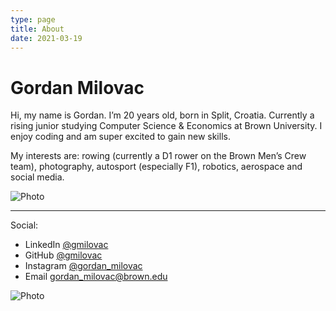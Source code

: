 ```yaml
---
type: page
title: About
date: 2021-03-19
---
```


# Gordan Milovac

Hi, my name is Gordan. I’m 20 years old, born in Split, Croatia. Currently a rising junior studying Computer Science & Economics at Brown University. I enjoy coding and am super excited to gain new skills.

My interests are: rowing (currently a D1 rower on the Brown Men’s Crew team), photography, autosport (especially F1), robotics, aerospace and social media.


<Image
    src="/images/henley.jpg"
    alt="Photo"
    width={1125}
    height={750}
    priority
    className="next-image"
/>

---

Social:
- LinkedIn [@gmilovac](https://www.linkedin.com/in/gmilovac/)
- GitHub [@gmilovac](https://github.com/gmilovac)
- Instagram [@gordan_milovac](https://www.instagram.com/gordan_milovac/)
- Email gordan_milovac@brown.edu

<Image
    src="/images/ira.jpg"
    alt="Photo"
    width={1182}
    height={665}
    priority
    className="next-image"
/>
